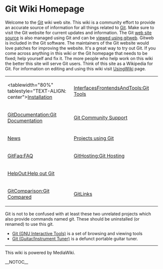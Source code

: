<!-- ## Please edit system and help pages ONLY in the moinmaster wiki! For more
 -->
<!-- ## information, please see [[MoinMaster]]:[[MoinPagesEditorGroup]].
 -->
<!-- ##master-page:[[FrontPage]]
 -->
<!-- #format wiki
 -->
<!-- #language en
 -->
<!-- #pragma section-numbers off
 -->
= Git Wiki Homepage =
Welcome to the [[Git]] wiki web site. This wiki is a community effort to provide an accurate source of information for all things related to [http://git.or.cz/ Git]. Make sure to visit the Git website for current updates and information. The Git [http://repo.or.cz/r/git-homepage.git web site source] is also managed using Git and can be [http://repo.or.cz/w/git-homepage.git viewed using gitweb]. Gitweb is included in the Git software. The maintainers of the Git website would love patches for improving the website. It's a great way to try out Git. If you come across anything in this wiki or the Git homepage that needs to be fixed; help yourself and fix it. The more people who help work on this wiki the better this site will serve Git users. Think of this site as a Wikipedia for Git. For information on editing and using this wiki visit [[UsingWiki]] page.
{| border="1" cellpadding="2" cellspacing="0"
| <tablewidth="80%" tablestyle="TEXT-ALIGN: center">[[Installation]] 
| [[InterfacesFrontendsAndTools:Git Tools]] 
| 
|-
| [[GitDocumentation:Git Documentation]] 
| [http://git.or.cz/gitwiki/GitCommunity Git Community Support] 
| 
|-
| [http://git.or.cz/gitwiki/News News] 
| [http://git.or.cz/gitwiki/GitProjects Projects using Git] 
| 
|-
| [[GitFaq:FAQ]] 
| [[GitHosting:Git Hosting]] 
| 
|-
| [[HelpOut:Help out Git]] 
|  
| 
|-
| [[GitComparison:Git Compared]] 
| [[GitLinks]] 
| 
|}

Git is not to be confused with at least these two unrelated projects which also provide commands named git. These should be uninstalled (or renamed) to use this git.

* [http://hulubei.net/tudor/git/ Git (GNU Interactive Tools)] is a set of browsing and viewing tools
* [http://sourceforge.net/projects/git Git (Guitar/Instrument Tuner)] is a defunct portable guitar tuner.
----
This wiki is powered by MediaWiki.

__NOTOC__